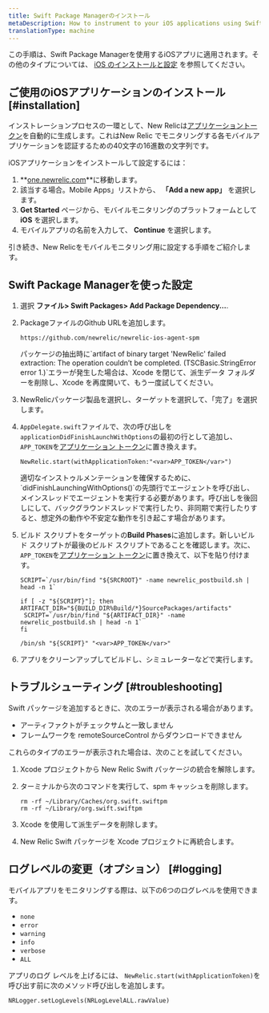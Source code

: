 ```yaml
---
title: Swift Package Managerのインストール
metaDescription: How to instrument to your iOS applications using Swift Package Manager.
translationType: machine
---
```


この手順は、Swift Package Managerを使用するiOSアプリに適用されます。その他のタイプについては、 [iOS のインストールと設定](/docs/mobile-monitoring-installation/ios-installation-and-configuration) を参照してください。

## ご使用のiOSアプリケーションのインストール [#installation]

インストレーションプロセスの一環として、New Relicは[アプリケーショントークン](/docs/mobile-apps/viewing-your-application-token)を自動的に生成します。これはNew Relic でモニタリングする各モバイルアプリケーションを認証するための40文字の16進数の文字列です。

iOSアプリケーションをインストールして設定するには：

1. **[one.newrelic.com](https://one.newrelic.com)**に移動します。
2. 該当する場合。Mobile Apps」リストから、 **「Add a new app」** を選択します。
3. **Get Started** ページから、モバイルモニタリングのプラットフォームとして **iOS** を選択します。
4. モバイルアプリの名前を入力して、 **Continue** を選択します。

引き続き、New Relicをモバイルモニタリング用に設定する手順をご紹介します。

## Swift Package Managerを使った設定

1. 選択 **ファイル> Swift Packages> Add Package Dependency...**.

2. PackageファイルのGithub URLを追加します。

   ```
   https://github.com/newrelic/newrelic-ios-agent-spm
   ```

   <Callout variant="tip">
     パッケージの抽出時に`artifact of binary target 'NewRelic' failed extraction: The operation couldn’t be completed. (TSCBasic.StringError error 1.)`エラーが発生した場合は、Xcode を閉じて、派生データ フォルダーを削除し、Xcode を再度開いて、もう一度試してください。
   </Callout>

3. NewRelicパッケージ製品を選択し、ターゲットを選択して、「完了」を選択します。

4. `AppDelegate.swift`ファイルで、次の呼び出しを`applicationDidFinishLaunchWithOptions`の最初の行として追加し、 `APP_TOKEN`を[アプリケーション トークン](/docs/mobile-apps/viewing-your-application-token)に置き換えます。

   ```
   NewRelic.start(withApplicationToken:"<var>APP_TOKEN</var>")
   ```

   <Callout variant="important">
     適切なインストゥルメンテーションを確保するために、`didFinishLaunchingWithOptions()`の先頭行でエージェントを呼び出し、メインスレッドでエージェントを実行する必要があります。呼び出しを後回しにして、バックグラウンドスレッドで実行したり、非同期で実行したりすると、想定外の動作や不安定な動作を引き起こす場合があります。
   </Callout>

5. ビルド スクリプトをターゲットの**Build Phases**に追加します。新しいビルド スクリプトが最後のビルド スクリプトであることを確認します。次に、 `APP_TOKEN`を[アプリケーション トークン](/docs/mobile-apps/viewing-your-application-token)に置き換えて、以下を貼り付けます。

   ```
   SCRIPT=`/usr/bin/find "${SRCROOT}" -name newrelic_postbuild.sh | head -n 1`

   if [ -z "${SCRIPT}"]; then
   ARTIFACT_DIR="${BUILD_DIR%Build/*}SourcePackages/artifacts"
    SCRIPT=`/usr/bin/find "${ARTIFACT_DIR}" -name newrelic_postbuild.sh | head -n 1`
   fi

   /bin/sh "${SCRIPT}" "<var>APP_TOKEN</var>"
   ```

6. アプリをクリーンアップしてビルドし、シミュレーターなどで実行します。

## トラブルシューティング [#troubleshooting]

Swift パッケージを追加するときに、次のエラーが表示される場合があります。

* アーティファクトがチェックサムと一致しません
* フレームワークを remoteSourceControl からダウンロードできません

これらのタイプのエラーが表示された場合は、次のことを試してください。

1. Xcode プロジェクトから New Relic Swift パッケージの統合を解除します。

2. ターミナルから次のコマンドを実行して、spm キャッシュを削除します。

   ```
   rm -rf ~/Library/Caches/org.swift.swiftpm
   rm -rf ~/Library/org.swift.swiftpm
   ```

3. Xcode を使用して派生データを削除します。

4. New Relic Swift パッケージを Xcode プロジェクトに再統合します。

## ログレベルの変更（オプション） [#logging]

モバイルアプリをモニタリングする際は、以下の6つのログレベルを使用できます。

* `none`
* `error`
* `warning`
* `info`
* `verbose`
* `ALL`

アプリのログ レベルを上げるには、 `NewRelic.start(withApplicationToken)`を呼び出す前に次のメソッド呼び出しを追加します。

```
NRLogger.setLogLevels(NRLogLevelALL.rawValue)
```
